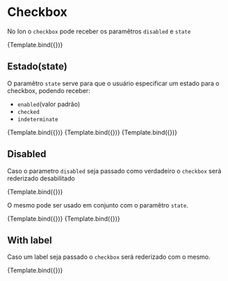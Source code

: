 
<Meta title="Ion/Data Entry/Checkbox" component={CheckboxComponent} />


# Checkbox

No Ion o `checkbox` pode receber os paramêtros `disabled` e `state`

<Canvas>
  <Story name="type: default">{Template.bind({})}</Story>
</Canvas>

## Estado(state)

O paramêtro `state` serve para que o usuário especificar um estado para o checkbox, podendo receber:

- `enabled`(valor padrão)
- `checked`
- `indeterminate`

<Canvas>
  <Story name="type: enabled" args={{ state: 'enabled' }}>
    {Template.bind({})}
  </Story>
  <Story name="type: checked" args={{ state: 'checked' }}>
    {Template.bind({})}
  </Story>
  <Story name="type: indeterminate" args={{ state: 'indeterminate' }}>
    {Template.bind({})}
  </Story>
</Canvas>

## Disabled

Caso o parametro `disabled` seja passado como verdadeiro o `checkbox` será rederizado desabilitado

<Canvas>
  <Story name="type: disabled" args={{ disabled: true }}>
    {Template.bind({})}
  </Story>
</Canvas>

O mesmo pode ser usado em conjunto com o paramêtro `state`.

<Canvas>
  <Story
    name="type: disabled-checked"
    args={{ state: 'checked', disabled: true }}
  >
    {Template.bind({})}
  </Story>
  <Story
    name="type: disabled-indeterminate"
    args={{ state: 'indeterminate', disabled: true }}
  >
    {Template.bind({})}
  </Story>
</Canvas>

## With label

Caso um label seja passado o `checkbox` será rederizado com o mesmo.

<Canvas>
  <Story name="type: with label" args={{ label: 'Label' }}>
    {Template.bind({})}
  </Story>
</Canvas>
